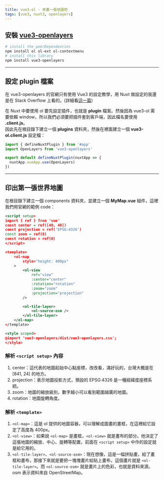 ```yaml
---
title: vue3-ol - 來畫一張地圖吧
tags: [vue3, nuxt3, openlayers]
---
```

## 安裝 [vue3-openlayers](https://vue3openlayers.netlify.app/)
```powershell
# ​install the peerDependencies
npm install ol ol-ext ol-contextmenu
# ​install this library
npm install vue3-openlayers
```

---

## 設定 plugin 檔案
在 vue3-openlayers 的官網只有使用 Vue3 的設定教學，用 Nuxt 做設定的我還是在 Stack Overflow 上看的。(詳細看[這一篇](https://stackoverflow.com/questions/70189545/how-to-add-vue3-openlayers-plugin-to-nuxt))

在 Nuxt 中要使用 ol 要先設定插件，也就是 **plugin** 檔案。然後因為 vue3-ol 需要依賴 window，所以我們必須要把插件套到客戶端，因此檔名要使用 **.client.js**。  
因此先在根目錄下建立一個 **plugins** 資料夾，然後在裡面建立一個 **vue3-ol.client.js** 設定檔：

```js
import { defineNuxtPlugin } from '#app'
import OpenLayers from 'vue3-openlayers'

export default defineNuxtPlugin(nuxtApp => {
  nuxtApp.vueApp.use(OpenLayers)
})
```

---

## 印出第一張世界地圖
在根目錄下建立一個 components 資料夾，並建立一個 **MyMap.vue** 組件，這裡我們用官網的範例 code：
```xml
<script setup>
import { ref } from 'vue'
const center = ref([40, 40])
const projection = ref('EPSG:4326')
const zoom = ref(8)
const rotation = ref(0)
</script>

<template>
    <ol-map
        style="height: 400px"
    >
        <ol-view
            ref="view"
            :center="center"
            :rotation="rotation"
            :zoom="zoom"
            :projection="projection"
        />

        <ol-tile-layer>
            <ol-source-osm />
        </ol-tile-layer>
    </ol-map>
</template>

<style scoped>
@import 'vue3-openlayers/dist/vue3-openlayers.css';
</style>
```

### 解析 `<script setup>` 內容
1. center：這代表的地圖起始中心點座標，改改看，滿好玩的，台灣大概是在 [841, 24] 的地方。
2. projection：表示地圖投影方式，預設的 EPSG:4326 是一種經緯度座標系統。
3. zoom：地圖的縮放級別，數字越小可以看到範圍越廣的地圖。
4. rotation：地圖旋轉角度。


### 解析 `<template>`
1. `<ol-map>`：這是 ol 提供的地圖容器，可以理解成圖畫的畫框，在這裡給它設定了高度為 400px。
2. `<ol-view>`：如果說 `<ol-map>` 是畫框，`<ol-view>` 就是畫布的部分。他決定了這張地圖的縮放、中心、旋轉等配置，前面在 `<script setup>` 中作的設定就是給它用的。
3. `<ol-tile-layer>`、`<ol-source-osm>`：現在想像，這是一幅拼貼畫，給了畫框和畫布，那接下來就是要把一塊塊畫片給貼上畫布，這個畫片就是 `<ol-tile-layer>`。而 `<ol-source-osm>` 就是畫片上的色彩，也就是資料來源。 osm 表示資料來自 OpenStreetMap。
